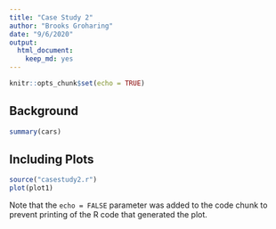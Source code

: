 ```yaml
---
title: "Case Study 2"
author: "Brooks Groharing"
date: "9/6/2020"
output: 
  html_document: 
    keep_md: yes
---
```


```r
knitr::opts_chunk$set(echo = TRUE)
```

## Background


```r
summary(cars)
```

## Including Plots


```r
source("casestudy2.r")
plot(plot1)
```

Note that the `echo = FALSE` parameter was added to the code chunk to prevent printing of the R code that generated the plot.
